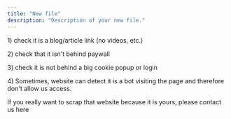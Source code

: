 ```yaml
---
title: "New file"
description: "Description of your new file."
---
```


1\) check it is a blog/article link (no videos, etc.)&#x20;

2\) check that it isn't behind paywall

3\) check it is not behind a big cookie popup or login&#x20;

4\) Sometimes, website can detect it is a bot visiting the page and therefore don't allow us access.&#x20;

If you really want to scrap that website because it is yours, please contact us here